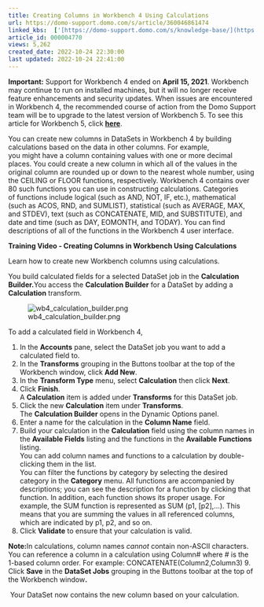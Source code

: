 ```yaml
---
title: Creating Columns in Workbench 4 Using Calculations
url: https://domo-support.domo.com/s/article/360046861474
linked_kbs:  ['[https://domo-support.domo.com/s/knowledge-base/](https://domo-support.domo.com/s/knowledge-base/)', '[https://domo-support.domo.com/s/](https://domo-support.domo.com/s/)', '[https://domo-support.domo.com/s/topic/0TO5w000000ZammGAC](https://domo-support.domo.com/s/topic/0TO5w000000ZammGAC)', '[https://domo-support.domo.com/s/topic/0TO5w000000ZaoPGAS](https://domo-support.domo.com/s/topic/0TO5w000000ZaoPGAS)', '[https://domo-support.domo.com/s/topic/0TO5w000000ZapSGAS](https://domo-support.domo.com/s/topic/0TO5w000000ZapSGAS)', '[https://domo-support.domo.com/s/article/360042932794](https://domo-support.domo.com/s/article/360042932794)', '[https://domo-support.domo.com/s/article/360046861474](https://domo-support.domo.com/s/article/360046861474)', '[https://domo-support.domo.com/s/topic/0TO5w000000ZapSGAS/workbench-4](https://domo-support.domo.com/s/topic/0TO5w000000ZapSGAS/workbench-4)', '[https://domo-support.domo.com/s/article/360043429933](https://domo-support.domo.com/s/article/360043429933)', '[https://domo-support.domo.com/s/article/360043429953](https://domo-support.domo.com/s/article/360043429953)', '[https://domo-support.domo.com/s/article/360042925494](https://domo-support.domo.com/s/article/360042925494)', '[https://domo-support.domo.com/s/article/4408174643607](https://domo-support.domo.com/s/article/4408174643607)', '[https://domo-support.domo.com/s/article/360043429913](https://domo-support.domo.com/s/article/360043429913)', '[https://domo-support.domo.com/s/login/](https://domo-support.domo.com/s/login/)']
article_id: 000004770
views: 5,262
created_date: 2022-10-24 22:30:00
last updated: 2022-10-24 22:41:00
---
```









**Important:** Support for Workbench 4 ended on **April 15, 2021**. Workbench may continue to run on installed machines, but it will no longer receive feature enhancements and security updates. When issues are encountered in Workbench 4, the recommended course of action from the Domo Support team will be to upgrade to the latest version of Workbench 5. To see this article for Workbench 5, click [**here**](/s/article/360042932794).



You can create new columns in DataSets in Workbench 4 by building calculations based on the data in other columns. For example, you might have a column containing values with one or more decimal places. You could create a new column in which all of the values in the original column are rounded up or down to the nearest whole number, using the CEILING or FLOOR functions, respectively. Workbench 4 contains over 80 such functions you can use in constructing calculations. Categories of functions include logical (such as AND, NOT, IF, etc.), mathematical (such as ACOS, RND, and SUMLIST), statistical (such as AVERAGE, MAX, and STDEV), text (such as CONCATENATE, MID, and SUBSTITUTE), and date and time (such as DAY, EOMONTH, and TODAY). You can find descriptions of all of the functions in the Workbench 4 user interface.


**Training Video - Creating Columns in Workbench Using Calculations**


Learn how to create new Workbench columns using calculations.



You build calculated fields for a selected DataSet job in the **Calculation Builder.**You access the **Calculation Builder** for a DataSet by adding a **Calculation** transform.


![wb4_calculation_builder.png](wb4_calculation_builder.png)


To add a calculated field in Workbench 4,


1. In the **Accounts** pane, select the DataSet job you want to add a calculated field to.
2. In the **Transforms** grouping in the Buttons toolbar at the top of the Workbench window, click **Add New**.
3. In the **Transform Type** menu, select **Calculation** then click **Next**.
4. Click **Finish**.  
A **Calculation** item is added under **Transforms** for this DataSet job.
5. Click the new **Calculation** item under **Transforms**.  
The **Calculation Builder** opens in the Dynamic Options panel.
6. Enter a name for the calculation in the **Column Name** field.
7. Build your calculation in the **Calculation** field using the column names in the **Available Fields** listing and the functions in the **Available**  **Functions** listing.  
You can add column names and functions to a calculation by double-clicking them in the list.    
You can filter the functions by category by selecting the desired category in the **Category** menu. All functions are accompanied by descriptions; you can see the description for a function by clicking that function. In addition, each function shows its proper usage. For example, the SUM function is represented as SUM (p1, [p2],...). This means that you are summing the values in all referenced columns, which are indicated by p1, p2, and so on.
8. Click **Validate** to ensure that your calculation is valid.




 


**Note:**In calculations, column names *cannot* contain non-ASCII characters. You can reference a column in a calculation using Column# where # is the 1-based column order. For example: CONCATENATE(Column2,Column3)
9. Click **Save** in the **DataSet Jobs** grouping in the Buttons toolbar at the top of the Workbench window**.**


 Your DataSet now contains the new column based on your calculation.

